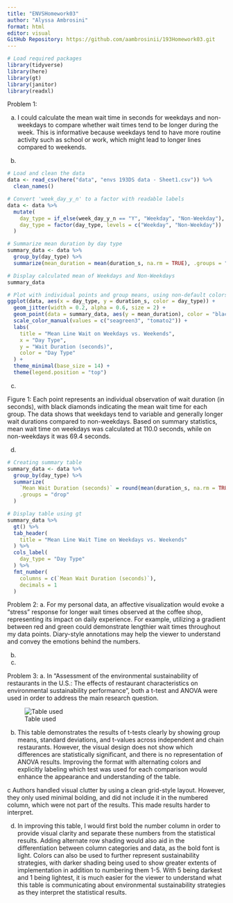 ```yaml
---
title: "ENVSHomework03"
author: "Alyssa Ambrosini"
format: html
editor: visual
GitHub Repository: https://github.com/aambrosinii/193Homework03.git
---
```


```r
# Load required packages
library(tidyverse)
library(here)   
library(gt)        
library(janitor)  
library(readxl)   

```

Problem 1:

a. I could calculate the mean wait time in seconds for weekdays and non-weekdays to compare whether wait times tend to be longer during the week. This is informative because weekdays tend to have more routine activity such as school or work, which might lead to longer lines compared to weekends.

b.

```r

# Load and clean the data
data <- read_csv(here("data", "envs 193DS data - Sheet1.csv")) %>%
  clean_names()

# Convert 'week_day_y_n' to a factor with readable labels
data <- data %>%
  mutate(
    day_type = if_else(week_day_y_n == "Y", "Weekday", "Non-Weekday"),
    day_type = factor(day_type, levels = c("Weekday", "Non-Weekday"))
  )

# Summarize mean duration by day type
summary_data <- data %>%
  group_by(day_type) %>%
  summarize(mean_duration = mean(duration_s, na.rm = TRUE), .groups = "drop")

# Display calculated mean of Weekdays and Non-Weekdays
summary_data

# Plot with individual points and group means, using non-default colors
ggplot(data, aes(x = day_type, y = duration_s, color = day_type)) +
  geom_jitter(width = 0.2, alpha = 0.6, size = 2) +
  geom_point(data = summary_data, aes(y = mean_duration), color = "black", size = 4, shape = 18) +
  scale_color_manual(values = c("seagreen3", "tomato2")) +
  labs(
    title = "Mean Line Wait on Weekdays vs. Weekends",
    x = "Day Type",
    y = "Wait Duration (seconds)",
    color = "Day Type"
  ) +
  theme_minimal(base_size = 14) +
  theme(legend.position = "top")
```

c.  

Figure 1: Each point represents an individual observation of wait duration (in seconds), with black diamonds indicating the mean wait time for each group. The data shows that weekdays tend to variable and generally longer wait durations compared to non-weekdays. Based on summary statistics, mean wait time on weekdays was calculated at 110.0 seconds, while on non-weekdays it was 69.4 seconds.

d.  

```r

# Creating summary table
summary_data <- data %>%
  group_by(day_type) %>%
  summarize(
    `Mean Wait Duration (seconds)` = round(mean(duration_s, na.rm = TRUE), 1),
    .groups = "drop"
  )

# Display table using gt
summary_data %>%
  gt() %>%
  tab_header(
    title = "Mean Line Wait Time on Weekdays vs. Weekends"
  ) %>%
  cols_label(
    day_type = "Day Type"
  ) %>%
  fmt_number(
    columns = c(`Mean Wait Duration (seconds)`),
    decimals = 1
  )

```

Problem 2:
a. For my personal data, an affective visualization would evoke a "stress" response for longer wait times observed at the coffee shop, representing its impact on daily experience. For example, utilizing a gradient between red and green could demonstrate lengthier wait times throughout my data points. Diary-style annotations may help the viewer to understand and convey the emotions behind the numbers.

b.

c. 


Problem 3:
a. In "Assessment of the environmental sustainability of restaurants in the U.S.: The effects of restaurant characteristics on environmental sustainability performance", both a t-test and ANOVA were used in order to address the main research question.

![Table used](images/table.png)

b. This table demonstrates the results of t-tests clearly by showing group means, standard deviations, and t-values across independent and chain restaurants. However, the visual design does not show which differences are statistically significant, and there is no representation of ANOVA results. Improving the format with alternating colors and explicitly labeling which test was used for each comparison would enhance the appearance and understanding of the table.

c Authors handled visual clutter by using a clean grid-style layout. However, they only used minimal bolding, and did not include it in the numbered column, which were not part of the results. This made results harder to interpret.

d. In improving this table, I would first bold the number column in order to provide visual clarity and separate these numbers from the statistical results. Adding alternate row shading would also aid in the differentiation between column categories and data, as the bold font is light. Colors can also be used to further represent sustainability strategies, with darker shading being used to show greater extents of implementation in addition to numbering them 1-5. With 5 being darkest and 1 being lightest, it is much easier for the viewer to understand what this table is communicating about environmental sustainability strategies as they interpret the statistical results.
